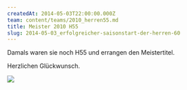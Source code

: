 ```yaml
---
createdAt: 2014-05-03T22:00:00.000Z
team: content/teams/2010_herren55.md
title: Meister 2010 H55
slug: 2014-05-03_erfolgreicher-saisonstart-der-herren-60
---
```

Damals waren sie noch H55 und errangen den Meistertitel.

Herzlichen Glückwunsch.

![](/uploads/2010/h55_meisterurkunde_bezirksklasse_1.jpg)
